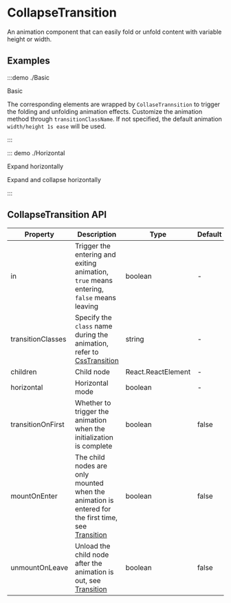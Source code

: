 # CollapseTransition

An animation component that can easily fold or unfold content with variable height or width.

## Examples

:::demo ./Basic

Basic

The corresponding elements are wrapped by `CollaseTrannsition` to trigger the folding and unfolding animation effects. Customize the animation method through `transitionClassName`. If not specified, the default animation `width/height 1s ease` will be used.

:::

::: demo ./Horizontal

Expand horizontally

Expand and collapse horizontally

:::

## CollapseTransition API

| Property | Description | Type | Default | Require |
| --- | --- | --- | --- | --- |
| in | Trigger the entering and exiting animation, `true` means entering, `false` means leaving | boolean | - | true |
| transitionClasses | Specify the `class` name during the animation, refer to [CssTransition](/hooks/useCssTransition) | string | - | false |
| children | Child node | React.ReactElement | - | true |
| horizontal | Horizontal mode | boolean | - | - |
| transitionOnFirst | Whether to trigger the animation when the initialization is complete | boolean | false | false |
| mountOnEnter | The child nodes are only mounted when the animation is entered for the first time, see [Transition](/components/Transition) | boolean | false | false |
| unmountOnLeave | Unload the child node after the animation is out, see [Transition](/components/Transition) | boolean | false | false |
